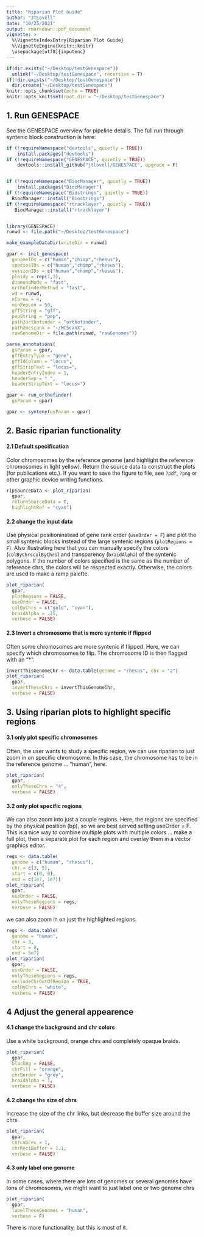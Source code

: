 ```yaml
---
title: "Riparian Plot Guide"
author: "JTLovell"
date: "10/25/2021"
output: rmarkdown::pdf_document
vignette: >
  %\VignetteIndexEntry{Riparian Plot Guide}
  %\VignetteEngine{knitr::knitr}
  \usepackage[utf8]{inputenc}
---
```


```r
if(dir.exists("~/Desktop/testGenespace"))
  unlink("~/Desktop/testGenespace", recursive = T)
if(!dir.exists("~/Desktop/testGenespace"))
  dir.create("~/Desktop/testGenespace")
knitr::opts_chunk$set(echo = TRUE)
knitr::opts_knit$set(root.dir = "~/Desktop/testGenespace")
```

## 1. Run GENESPACE

See the GENESPACE overview for pipeline details. The full run through syntenic block construction is here: 

```r
if (!requireNamespace("devtools", quietly = TRUE))
    install.packages("devtools")
if (!requireNamespace("GENESPACE", quietly = TRUE))
    devtools::install_github("jtlovell/GENESPACE", upgrade = F)


if (!requireNamespace("BiocManager", quietly = TRUE))
    install.packages("BiocManager")
if (!requireNamespace("Biostrings", quietly = TRUE))
  BiocManager::install("Biostrings")
if (!requireNamespace("rtracklayer", quietly = TRUE))
   BiocManager::install("rtracklayer")


library(GENESPACE)
runwd <- file.path("~/Desktop/testGenespace")

make_exampleDataDir(writeDir = runwd)

gpar <- init_genespace(
  genomeIDs = c("human","chimp","rhesus"),
  speciesIDs = c("human","chimp","rhesus"),
  versionIDs = c("human","chimp","rhesus"),
  ploidy = rep(1,3),
  diamondMode = "fast",
  orthofinderMethod = "fast",
  wd = runwd,
  nCores = 4,
  minPepLen = 50,
  gffString = "gff",
  pepString = "pep",
  path2orthofinder = "orthofinder",
  path2mcscanx = "~/MCScanX",
  rawGenomeDir = file.path(runwd, "rawGenomes"))

parse_annotations(
  gsParam = gpar,
  gffEntryType = "gene",
  gffIdColumn = "locus",
  gffStripText = "locus=",
  headerEntryIndex = 1,
  headerSep = " ",
  headerStripText = "locus=")

gpar <- run_orthofinder(
  gsParam = gpar)

gpar <- synteny(gsParam = gpar)
```

## 2. Basic riparian functionality

#### 2.1 Default specification

Color chromosomes by the reference genome (and highlight the reference chromosomes in light yellow). Return the source data to construct the plots (for publications etc.). If you want to save the figure to file, see `?pdf`, `?png` or other graphic device writing functions. 

```r
ripSourceData <- plot_riparian(
  gpar, 
  returnSourceData = T, 
  highlightRef = "cyan")
```

#### 2.2 change the input data

Use physical positioninstead of gene rank order (`useOrder = F`) and plot the small syntenic blocks instead of the large syntenic regions (`plotRegions = F`). Also illustrating here that you can manually specify the colors (`colByChrscolByChrs`) and transparency (`braidAlpha`) of the syntenic polygons. If the number of colors specified is the same as the number of reference chrs, the colors will be respected exactly. Otherwise, the colors are used to make a ramp palette. 

```r
plot_riparian(
  gpar, 
  plotRegions = FALSE, 
  useOrder = FALSE, 
  colByChrs = c("gold", "cyan"),
  braidAlpha = .25,
  verbose = FALSE)
```

#### 2.3 Invert a chromosome that is more syntenic if flipped

Often some chromosomes are more syntenic if flipped. Here, we can specify which chromosomes to flip. The chromosome ID is then flagged with an "*". 

```r
invertThisGenomeChr <- data.table(genome = "rhesus", chr = "2")
plot_riparian(
  gpar, 
  invertTheseChrs = invertThisGenomeChr,
  verbose = FALSE)
```

## 3. Using riparian plots to highlight specific regions

#### 3.1 only plot specific chromosomes

Often, the user wants to study a specific region, we can use riparian to just  zoom in on specific chromosome. In this case, the chromosome has to be in the reference genome ... "human", here.

```r
plot_riparian(
  gpar, 
  onlyTheseChrs = "4",
  verbose = FALSE)
```

#### 3.2 only plot specific regions

We can also zoom into just a couple regions. Here, the regions are specified by the physical position (bp), so we are best served setting useOrder = F. This is a nice way to combine multiple plots with multiple colors ... make a full plot, then a separate plot for each region and overlay them in a vector graphics editor. 

```r
regs <- data.table(
  genome = c("human", "rhesus"),
  chr = c(3, 5),
  start = c(0, 0),
  end = c(1e7, 1e7))
plot_riparian(
  gpar, 
  useOrder = FALSE, 
  onlyTheseRegions = regs,
  verbose = FALSE)
```

we can also zoom in on just the highlighted regions. 

```r
regs <- data.table(
  genome = "human",
  chr = 3,
  start = 0,
  end = 5e7)
plot_riparian(
  gpar, 
  useOrder = FALSE, 
  onlyTheseRegions = regs, 
  excludeChrOutOfRegion = TRUE, 
  colByChrs = "white",
  verbose = FALSE)
```


## 4 Adjust the general appearence

#### 4.1 change the background and chr colors

Use a white background,  orange chrs and completely opaque braids. 

```r
plot_riparian(
  gpar,
  blackBg = FALSE,
  chrFill = "orange",
  chrBorder = "grey",
  braidAlpha = 1,
  verbose = FALSE)
```


#### 4.2 change the size of chrs

Increase the size of the chr links, but decrease the buffer size around the chrs

```r
plot_riparian(
  gpar,
  chrLabCex = 1,
  chrRectBuffer = 1.1,
  verbose = FALSE)
```


#### 4.3 only label one genome

In some cases, where there are lots of genomes or several genomes have tons of chromosomes, we might want to just label one or two genome chrs

```r
plot_riparian(
  gpar,
  labelTheseGenomes = "human",
  verbose = F)
```

There is more functionality, but this is most of it. 
